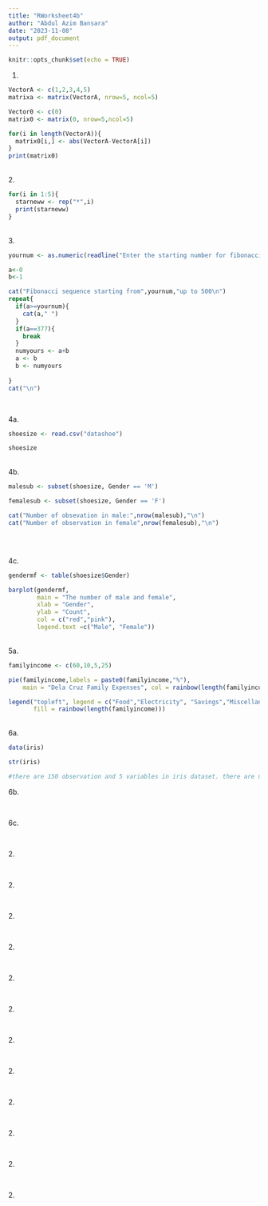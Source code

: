 ```yaml
---
title: "RWorksheet4b"
author: "Abdul Azim Bansara"
date: "2023-11-08"
output: pdf_document
---
```


```r
knitr::opts_chunk$set(echo = TRUE)
```
1.
```r
VectorA <- c(1,2,3,4,5)
matrixa <- matrix(VectorA, nrow=5, ncol=5)

Vector0 <- c(0)
matrix0 <- matrix(0, nrow=5,ncol=5)

for(i in length(VectorA)){
  matrix0[i,] <- abs(VectorA-VectorA[i])
}
print(matrix0)


```
\
2.
```r

for(i in 1:5){
  starneww <- rep("*",i)
  print(starneww)
}

```
\
3.
```r
yournum <- as.numeric(readline("Enter the starting number for fibonacci sequence: "))

a<-0
b<-1

cat("Fibonacci sequence starting from",yournum,"up to 500\n")
repeat{
  if(a>=yournum){
    cat(a," ")
  }
  if(a==377){
    break
  }
  numyours <- a+b
  a <- b
  b <- numyours
  
}
cat("\n")



```
\
4a.
```r
shoesize <- read.csv("datashoe")

shoesize


```
\
4b.
```r
malesub <- subset(shoesize, Gender == 'M')

femalesub <- subset(shoesize, Gender == 'F')

cat("Number of obsevation in male:",nrow(malesub),"\n")
cat("Number of observation in female",nrow(femalesub),"\n")




```
\
4c.
```r
gendermf <- table(shoesize$Gender)

barplot(gendermf,
        main = "The number of male and female",
        xlab = "Gender",
        ylab = "Count",
        col = c("red","pink"),
        legend.text =c("Male", "Female"))
```
\
5a.
```r
familyincome <- c(60,10,5,25)

pie(familyincome,labels = paste0(familyincome,"%"),
    main = "Dela Cruz Family Expenses", col = rainbow(length(familyincome)))

legend("topleft", legend = c("Food","Electricity", "Savings","Miscellaneous"),
       fill = rainbow(length(familyincome)))

```
\
6a.
```r
data(iris)

str(iris)

#there are 150 observation and 5 variables in iris dataset. there are numeric measurements in sepal.width, sepal.length, petal.width, and petal.length as well as the factor variable for the species

```

6b.
```r


```
\
6c.
```r





```

\
2.
```r
```
\
2.
```r
```

\
2.
```r
```

\
2.
```r
```

\
2.
```r
```


\
2.
```r
```


\
2.
```r
```


\
2.
```r
```




\
2.
```r
```



\
2.
```r
```




\
2.
```r
```




\
2.
```r
```
